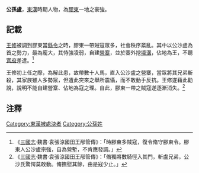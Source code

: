 '''公孫盧'''{{BD|？||？||catIdx=}}，[[東漢|東漢]]時期人物，為[[膠東|膠東]]一地之豪強。

== 記載 ==
[[王修|王修]]被調到膠東當[[縣令|縣令]]之時，膠東一帶賊寇眾多，社會秩序紊亂。其中以公沙盧為首之勢力，最為龐大，其恃強凌弱，自建[[營寨|營寨]]，並於寨外挖[[壕溝|壕溝]]，佔地為王，不聽[[官府|官府]]差遣。<ref>《[[三國志|三國志]]·魏書·袁張涼國田王邴管傳》：「時膠東多賊寇，復令脩守膠東令。膠東人公沙盧宗強，自為營塹，不肯應發調。」</ref>

王修初上任之際，為解此患，故帶數十人馬，直入公沙盧之營寨，當眾將其兄弟斬殺，其家族雖人多勢眾，但遭此突來之舉所震懾，而不敢動手反抗。王修遂藉此勸說，說明不能自建營寨、佔地為寇之理。自此，膠東一帶之賊寇遂逐漸消失。<ref>《[[三國志|三國志]]·魏書·袁張涼國田王邴管傳》：「脩獨將數騎徑入其門，斬盧兄弟，公沙氏驚愕莫敢動。脩撫慰其餘，由是寇少止。」</ref>

== 注釋 ==
<div class="references-small">
<references />
</div>

[[Category:東漢被處決者|Category:東漢被處決者]]
[[Category:公孫姓|Category:公孫姓]]